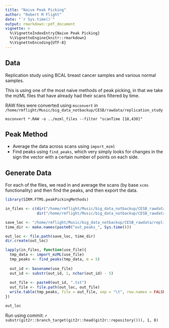 ```yaml
---
title: "Naive Peak Picking"
author: "Robert M Flight"
date: "`r Sys.time()`"
output: rmarkdown::pdf_document
vignette: >
  %\VignetteIndexEntry{Naive Peak Picking}
  %\VignetteEngine{knitr::rmarkdown}
  %\VignetteEncoding{UTF-8}
---
```


## Data

Replication study using BCAL breast cancer samples and various normal samples.

This is using one of the most naive methods of peak picking, in that we take
the mzML files that have already had their scans filtered by time.

RAW files were converted using `msconvert` in `/home/rmflight/Music/big_data_notbackup/CESB/rawdata/replication_study`

```
msconvert *.RAW -o ../mzml_files --filter "scanTime [18,430]"
```

## Peak Method

* Average the data across scans using `import_mzml`
* Find peaks using `find_peaks`, which very simply looks for changes in the sign
the vector with a certain number of points on each side.

## Generate Data

For each of the files, we read in and average the scans (by base `xcms` functionality)
and then find the peaks, and then export the data.

```r
library(SIRM.FTMS.peakPickingMethods)

in_files <- c(dir("/home/rmflight/Music/big_data_notbackup/CESB_rawdata/replication_study/cancer_positive_mode/mzml_files", full.names = TRUE),
              dir("/home/rmflight/Music/big_data_notbackup/CESB_rawdata/replication_study/control_positive_mode/mzml_files", full.names = TRUE))

save_loc <- "/home/rmflight/Music/big_data_notbackup/CESB_rawdata/replication_study/picked_peaks"
time_dir <- make.names(paste0("out_peaks_", Sys.time()))

out_loc <- file.path(save_loc, time_dir)
dir.create(out_loc)
```

```r
lapply(in_files, function(use_file){
  tmp_data <- import_mzML(use_file)
  tmp_peaks <- find_peaks(tmp_data, m = 5)
  
  out_id <- basename(use_file)
  out_id <- substr(out_id, 1, nchar(out_id) - 5)
  
  out_file <- paste0(out_id, ".txt")
  out_file <- file.path(out_loc, out_file)
  write.table(tmp_peaks, file = out_file, sep = "\t", row.names = FALSE, col.names = TRUE)
})

out_loc
```

Run using commit: `r substr(git2r::branch_target(git2r::head(git2r::repository())), 1, 8)`
